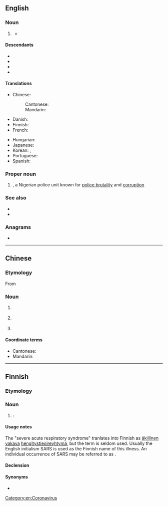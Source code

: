 {{also|sårs|sars|Sars}}
==English==

===Noun===
{{en-noun|-}}

# {{lb|en|medicine}} {{acronym of|en|severe acute respiratory syndrome|dot=;}} {{n-g|also {{m|en|Sars}}.}}
#* {{quote-book|en|year=2010|author=[[w:Siddhartha Mukherjee|Siddhartha Mukherjee]]|title=[[w:The Emperor of All Maladies|The Emperor of All Maladies]] |publisher=Fourth Estate (2011)|page=182|passage='''SARS''' set off a panic about global spread and contagion.}}

====Descendants====
* {{desc|mul|[[SARS-CoV]], [[SARS-CoV-1]], [[SARS-CoV-2]], [[SARSr-CoV]]}}
* {{desc|zh|SARS}}
* {{desc|fi|SARS}}
* {{desc|pt|SARS}}

====Translations====
{{trans-top|severe acute respiratory syndrome}}
* Chinese: {{t+|zh|SARS}}
*: Cantonese: {{t|yue|沙士|tr=saa1 si6-2}}
*: Mandarin: {{t+|cmn|非典|tr=fēidiǎn}}
* Danish: {{t-needed|da}}
* Finnish: {{t+|fi|SARS}}
* French: {{t+|fr|SRAS|m}}
{{trans-mid}}
* Hungarian: {{t+|hu|súlyos akut légzőszervi szindróma}}
* Japanese: {{t|ja|サーズ|tr=sāzu}}
* Korean: {{t|ko|사스}}, {{t|ko|싸스}}
* Portuguese: {{t+|pt|SARS|f}}
* Spanish: {{t|es|SRAS|m}}
{{trans-bottom}}

===Proper noun===
{{en-proper noun}}

# {{lb|en|Nigeria}} {{initialism of|en|{{w|Special Anti-Robbery Squad}}|nodot=1}}, a Nigerian police unit known for [[police brutality]] and [[corruption]]

===See also===
* {{l|en|MERS}}
* {{l|en|COVID-19}}

===Anagrams===
* {{anagrams|en|a=arss|ASSR|RSAs}}

[[Category:en:Coronavirus]]

----

==Chinese==
{{rfc|zh}}

===Etymology===
From {{bor|zh|en|SARS}}

===Noun===
{{head|zh|noun}}

# {{lb|zh|medicine|pathology|virology}} {{m|en|SARS||severe acute respiratory syndrome}} {{gloss|a disease}}
# {{lb|zh|medicine|pathology|virology|informal}} {{m|mul|SARS-CoV-1}} {{gloss|the virus that causes {{m|en|severe acute respiratory syndrome}}, SARS}}
# {{lb|zh|medicine|pathology|virology|informal}} {{m|mul|SARSr-CoV}} {{gloss|the virus species that contains the SARS virus}}

====Coordinate terms====
* Cantonese: {{m|yue|沙士||saa1 si6-2}}
* Mandarin: {{m|cmn|非典||fēidiǎn}}

{{cln|zh|terms written in foreign scripts}}

----

==Finnish==

===Etymology===
{{bor|fi|en|SARS}}

===Noun===
{{fi-noun}}

# {{lb|fi|medicine|pathology|virology}} {{m|en|SARS}}: {{l|en|severe acute respiratory syndrome}}

====Usage notes====
The "severe acute respiratory syndrome" tranlates into Finnish as [[äkillinen]] [[vakava]] [[hengitystie]][[oireyhtymä]], but the term is seldom used. Usually the English initialism SARS is used as the Finnish name of this illness. An individual occurrence of SARS may be referred to as {{m|en|tapaus|SARS-tapaus}}.

====Declension====
{{fi-decl-risti|n=sg|i=0|SARS|||a}}

====Synonyms====
* {{l|fi|keuhkokuume|SARS-keuhkokuume}}